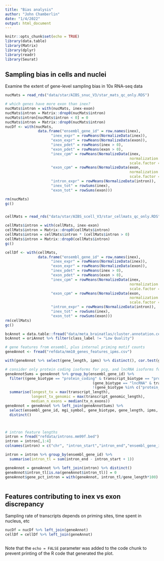 ```yaml
---
title: "Bias analysis"
author: "John Chamberlin"
date: "1/4/2022"
output: html_document
---
```


```r
knitr::opts_chunk$set(echo = TRUE)
library(data.table)
library(Matrix)
library(dplyr)
library(readr)
library(Seurat)
```

## Sampling bias in cells and nuclei
Examine the extent of gene-level sampling bias in 10x RNA-seq data

```r

nucMats = read_rds("data/star/AIBS_snuc_V3/star_mats_qc_only.RDS")

# which genes have more exon than inex?
nucMats$intron = with(nucMats, inex-exon)
nucMats$intron = Matrix::drop0(nucMats$intron)
nucMats$intron[nucMats$intron < 0] = 0
nucMats$intron = Matrix::drop0(nucMats$intron)
nucDf <- with(nucMats, 
               data.frame("ensembl_gene_id" = row.names(inex),
                     "inex_expr" = rowMeans(NormalizeData(inex)),
                     "exon_expr" = rowMeans(NormalizeData(exon)),
                     "inex_pdet" = rowMeans(inex > 0),
                     "exon_pdet" = rowMeans(exon > 0),
                     "inex_cpm" = rowMeans(NormalizeData(inex,
                                                         normalization.method = "RC",
                                                         scale.factor = 1E6)),
                     "exon_cpm" = rowMeans(NormalizeData(exon,
                                                         normalization.method = "RC",
                                                         scale.factor = 1E6)),
                     "intron_expr" = rowMeans(NormalizeData(intron)),
                     "inex_tot" = rowSums(inex),
                     "exon_tot" = rowSums(exon)))

rm(nucMats)
gc()


cellMats = read_rds("data/star/AIBS_scell_V3/star_cellmats_qc_only.RDS")

cellMats$intron = with(cellMats, inex-exon)
cellMats$intron = Matrix::drop0(cellMats$intron)
cellMats$intron = cellMats$intron * (cellMats$intron > 0)
cellMats$intron = Matrix::drop0(cellMats$intron)
gc()

cellDf <- with(cellMats, 
               data.frame("ensembl_gene_id" = row.names(inex),
                     "inex_expr" = rowMeans(NormalizeData(inex)),
                     "exon_expr" = rowMeans(NormalizeData(exon)),
                     "inex_pdet" = rowMeans(inex > 0),
                     "exon_pdet" = rowMeans(exon > 0),
                     "inex_cpm" = rowMeans(NormalizeData(inex,
                                                         normalization.method = "RC",
                                                         scale.factor = 1E6)),
                     "exon_cpm" = rowMeans(NormalizeData(exon,
                                                         normalization.method = "RC",
                                                         scale.factor = 1E6)),
                     "intron_expr" = rowMeans(NormalizeData(intron)),
                     "inex_tot" = rowSums(inex),
                     "exon_tot" = rowSums(exon)))
rm(cellMats)
gc()

bcAnnot = data.table::fread("data/meta_brainatlas/cluster.annotation.cell.nuc.csv")
bcAnnot = oriAnnot %>% filter(class_label != "Low Quality")

# gene features from ensembl, plus internal priming motif counts
geneAnnot <- fread("refdata/mm10_genes_features_ipms.csv")

with(geneAnnot %>% select(gene_length, ipms) %>% distinct(), cor.test(gene_length, ipms)) # R = .95

# consider only protein coding isoforms for pcg, and lncRNA isoforms for lncRNA
geneAnnotSums = geneAnnot %>% group_by(ensembl_gene_id) %>% 
  filter((gene_biotype == "protein_coding" & transcript_biotype == "protein_coding") | 
                                        (gene_biotype == "lncRNA" & transcript_biotype == "lncRNA") |
                                        !(gene_biotype %in% c("protein_coding","lncRNA"))) %>%
  summarise(longest_tx = max(transcript_length),
            longest_tx_genomic = max(transcript_genomic_length),
            median_n_exons = median(tx_n_exons))
geneAnnot = geneAnnot %>% left_join(geneAnnotSums) %>%
  select(ensembl_gene_id, mgi_symbol, gene_biotype, gene_length, ipms, longest_tx, longest_tx_genomic, median_n_exons) %>%
  distinct()



# intron feature lengths
intron = fread("refdata/introns.mm99f.bed")
intron = intron[,1:4]
colnames(intron) = c("chr", "intron_start","intron_end","ensembl_gene_id")

intron = intron %>% group_by(ensembl_gene_id) %>% 
  summarise(intron_tl = sum(intron_end - intron_start + 1))

geneAnnot = geneAnnot %>% left_join(intron) %>% distinct()
geneAnnot$intron_tl[is.na(geneAnnot$intron_tl)] = 0
geneAnnot$gene_pct_intron = with(geneAnnot, intron_tl/gene_length*100)



```

## Features contributing to inex vs exon discrepancy
Sampling rate of transcripts depends on priming sites, time spent in nucleus, etc

```r

nucDf = nucDf %>% left_join(geneAnnot)
cellDf = cellDf %>% left_join(geneAnnot)



```

Note that the `echo = FALSE` parameter was added to the code chunk to prevent printing of the R code that generated the plot.
